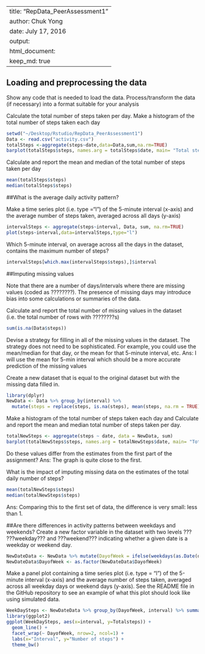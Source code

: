
---
title: "RepData_PeerAssessment1"
author: Chuk Yong
date: July 17, 2016
output:
  html_document:
    keep_md: true
---
## Loading and preprocessing the data
Show any code that is needed to load the data.
Process/transform the data (if necessary) into a format suitable for your analysis

Calculate the total number of steps taken per day.
Make a histogram of the total number of steps taken each day

```r
setwd("~/Desktop/Rstudio/RepData_PeerAssessment1")
Data <- read.csv("activity.csv")
totalSteps <-aggregate(steps~date,data=Data,sum,na.rm=TRUE)
barplot(totalSteps$steps, names.arg = totalSteps$date, main= "Total steps per day",xlab = "Date", ylab = "Steps")
```

Calculate and report the mean and median of the total number of steps taken per day

```r
mean(totalSteps$steps)
median(totalSteps$steps)
```

##What is the average daily activity pattern?

Make a time series plot (i.e. type ="l") of the 5-minute interval (x-axis) and the average number of steps taken, averaged across all days (y-axis)

```r
intervalSteps <- aggregate(steps~interval, Data, sum, na.rm=TRUE)
plot(steps~interval,data=intervalSteps,type="l")
```

Which 5-minute interval, on average across all the days in the dataset, contains the maximum number of steps?
```r
intervalSteps[which.max(intervalSteps$steps),]$interval
```

##Imputing missing values

Note that there are a number of days/intervals where there are missing values (coded as ????????). The presence of missing days may introduce bias into some calculations or summaries of the data.

Calculate and report the total number of missing values in the dataset (i.e. the total number of rows with ????????s)
```r
sum(is.na(Data$steps))
```

Devise a strategy for filling in all of the missing values in the dataset. The strategy does not need to be sophisticated. For example, you could use the mean/median for that day, or the mean for that 5-minute interval, etc.
Ans: I will use the mean for 5-min interval which should be a more accurate prediction of the missing values

Create a new dataset that is equal to the original dataset but with the missing data filled in.

```r
library(dplyr)
NewData <- Data %>% group_by(interval) %>%
  mutate(steps = replace(steps, is.na(steps), mean(steps, na.rm = TRUE)))
```

Make a histogram of the total number of steps taken each day and Calculate and report the mean and median total number of steps taken per day. 
```r
totalNewSteps <- aggregate(steps ~ date, data = NewData, sum)
barplot(totalNewSteps$steps, names.arg = totalNewSteps$date, main= "Total steps per day",xlab = "Date", ylab = "Steps")
```

Do these values differ from the estimates from the first part of the assignment? 
Ans: The graph is quite close to the first.

What is the impact of imputing missing data on the estimates of the total daily number of steps?
```r
mean(totalNewSteps$steps)
median(totalNewSteps$steps)
```
Ans: Comparing this to the first set of data, the difference is very small: less than 1.

##Are there differences in activity patterns between weekdays and weekends?
Create a new factor variable in the dataset with two levels ??? ???weekday??? and ???weekend??? indicating whether a given date is a weekday or weekend day.
```r
NewDateData <- NewData %>% mutate(DayofWeek = ifelse(weekdays(as.Date(date)) %in% c("Saturday","Sunday"), "Weekend","Weekday"))
NewDateData$DayofWeek <- as.factor(NewDateData$DayofWeek)
```

Make a panel plot containing a time series plot (i.e. type = "l") of the 5-minute interval (x-axis) and the average number of steps taken, averaged across all weekday days or weekend days (y-axis). See the README file in the GitHub repository to see an example of what this plot should look like using simulated data.
```r
WeekDaySteps <- NewDateData %>% group_by(DayofWeek, interval) %>% summarise(Totalsteps=sum(steps))
library(ggplot2)
ggplot(WeekDaySteps, aes(x=interval, y=Totalsteps)) + 
  geom_line() + 
  facet_wrap(~ DayofWeek, nrow=2, ncol=1) +
  labs(x="Interval", y="Number of steps") +
  theme_bw()
```
